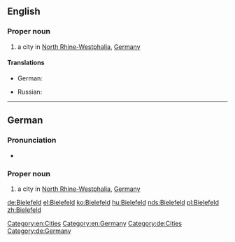 ==English==
{{wikipedia}}

===Proper noun===
{{en-proper noun}}

# a city in [[North Rhine-Westphalia]],  [[Germany]]

====Translations====
{{trans-top|a city in Germany}}
* German: {{t+|de|Bielefeld|n}}
{{trans-mid}}
* Russian: {{t|ru|Билефельд|m|tr=Bílefɛlʹd|sc=Cyrl}}
{{trans-bottom}}

[[Category:en:Cities]]
[[Category:en:Germany]]

----

==German==
{{wikipedia|lang=de}}

===Pronunciation===
*{{audio|De-Bielefeld.ogg|audio|lang=de}}

===Proper noun===
{{de-proper noun|n}}

# a city in [[North Rhine-Westphalia]],  [[Germany]]

[[Category:de:Cities]]
[[Category:de:Germany]]

[[de:Bielefeld]]
[[el:Bielefeld]]
[[ko:Bielefeld]]
[[hu:Bielefeld]]
[[nds:Bielefeld]]
[[pl:Bielefeld]]
[[zh:Bielefeld]]
